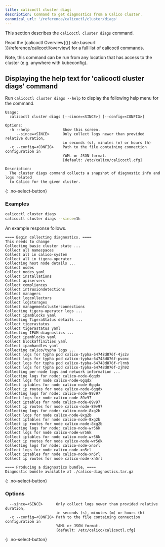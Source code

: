```yaml
---
title: calicoctl cluster diags
description: Command to get diagnostics from a Calico cluster.
canonical_url: '/reference/calicoctl/cluster/diags'
---
```


This section describes the `calicoctl cluster diags` command.

Read the [calicoctl Overview]({{ site.baseurl }}/reference/calicoctl/overview)
for a full list of calicoctl commands.

Note, this command can be run from any location that has access to the cluster
(e.g. anywhere with kubeconfig).

## Displaying the help text for 'calicoctl cluster diags' command

Run `calicoctl cluster diags --help` to display the following help menu for the
command.

```
Usage:
  calicoctl cluster diags [--since=<SINCE>] [--config=<CONFIG>]

Options:
  -h --help               Show this screen.
     --since=<SINCE>      Only collect logs newer than provided relative duration,
                          in seconds (s), minutes (m) or hours (h)
  -c --config=<CONFIG>    Path to the file containing connection configuration in
                          YAML or JSON format.
                          [default: /etc/calico/calicoctl.cfg]

Description:
  The cluster diags command collects a snapshot of diagnostic info and logs related
  to Calico for the given cluster.
```
{: .no-select-button}

### Examples

```bash
calicoctl cluster diags
calicoctl cluster diags --since=1h
```

An example response follows.

```
==== Begin collecting diagnostics. ====
This needs to change
Collecting basic cluster state ...
Collect all namespaces
Collect all in calico-system
Collect all in tigera-operator
Collecting host node details ...
Collect nodes
Collect nodes yaml
Collect installations
Collect apiservers
Collect compliances
Collect intrusiondetections
Collect managers
Collect logcollectors
Collect logstorages
Collect managementclusterconnections
Collecting tigera-operator logs ...
Collect ipamblocks yaml
Collecting TigeraStatus details ...
Collect tigerastatus
Collect tigerastatus yaml
Collecting IPAM diagnostics ...
Collect ipamblocks yaml
Collect blockaffinities yaml
Collect ipamhandles yaml
Collecting calico/typha logs ...
Collect logs for typha pod calico-typha-64748d876f-4js2v
Collect logs for typha pod calico-typha-64748d876f-pvcmc
Collect logs for typha pod calico-typha-64748d876f-rlrmb
Collect logs for typha pod calico-typha-64748d876f-zjh92
Collecting per-node logs and network information ...
Collecting logs for node: calico-node-6gqdx
Collect logs for node calico-node-6gqdx
Collect iptables for node calico-node-6gqdx
Collect ip routes for node calico-node-6gqdx
Collecting logs for node: calico-node-89v97
Collect logs for node calico-node-89v97
Collect iptables for node calico-node-89v97
Collect ip routes for node calico-node-89v97
Collecting logs for node: calico-node-8xg2b
Collect logs for node calico-node-8xg2b
Collect iptables for node calico-node-8xg2b
Collect ip routes for node calico-node-8xg2b
Collecting logs for node: calico-node-wr56k
Collect logs for node calico-node-wr56k
Collect iptables for node calico-node-wr56k
Collect ip routes for node calico-node-wr56k
Collecting logs for node: calico-node-xn5rl
Collect logs for node calico-node-xn5rl
Collect iptables for node calico-node-xn5rl
Collect ip routes for node calico-node-xn5rl

==== Producing a diagnostics bundle. ====
Diagnostic bundle available at ./calico-diagnostics.tar.gz
```
{: .no-select-button}

### Options

```
  --since=<SINCE>      Only collect logs newer than provided relative duration,
                       in seconds (s), minutes (m) or hours (h)
  -c --config=<CONFIG> Path to the file containing connection configuration in
                       YAML or JSON format.
                       [default: /etc/calico/calicoctl.cfg]
```
{: .no-select-button}
